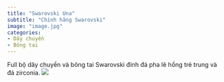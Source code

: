 ```yaml
---
title: "Swarovski Una"
subtitle: "Chính hãng Swarovski"
image: "image.jpg"
categories:
- Dây chuyền
- Bông tai
---
```


Full bộ dây chuyền và bông tai Swarovski đính đá pha lê hồng trẻ trung và đá zirconia.
![](image.jpg)